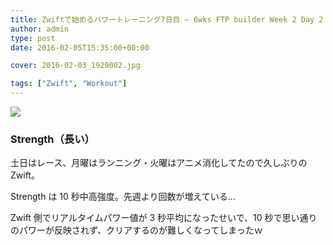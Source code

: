 ---
title: Zwiftで始めるパワートレーニング7日目 – 6wks FTP builder Week 2 Day 2
author: admin
type: post
date: 2016-02-05T15:35:00+00:00

cover: 2016-02-03_1929002.jpg

tags: ["Zwift", "Workout"]
---

<img border="0" src="./2016-02-03_1929002.jpg" />

### Strength（長い）

土日はレース、月曜はランニング・火曜はアニメ消化してたので久しぶりの Zwift。

Strength は 10 秒中高強度。先週より回数が増えている…

Zwift 側でリアルタイムパワー値が 3 秒平均になったせいで、10 秒で思い通りのパワーが反映されず、クリアするのが難しくなってしまったｗ

<linkBox
  isAmazonLink
  url="http://www.amazon.co.jp/exec/obidos/ASIN/4528011646/gensobunya-22/ref=nosim/"
/>
